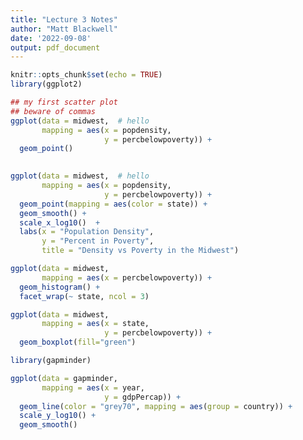 ```yaml
---
title: "Lecture 3 Notes"
author: "Matt Blackwell"
date: '2022-09-08'
output: pdf_document
---
```


```r
knitr::opts_chunk$set(echo = TRUE)
library(ggplot2)
```


```r

## my first scatter plot
## beware of commas
ggplot(data = midwest,  # hello 
       mapping = aes(x = popdensity,
                     y = percbelowpoverty)) + 
  geom_point()
  

```



```r
ggplot(data = midwest,  # hello 
       mapping = aes(x = popdensity,
                     y = percbelowpoverty)) + 
  geom_point(mapping = aes(color = state)) + 
  geom_smooth() +
  scale_x_log10()  +
  labs(x = "Population Density",
       y = "Percent in Poverty",
       title = "Density vs Poverty in the Midwest")
```



```r
ggplot(data = midwest,
       mapping = aes(x = percbelowpoverty)) + 
  geom_histogram() +
  facet_wrap(~ state, ncol = 3)
```

```r
ggplot(data = midwest, 
       mapping = aes(x = state,
                     y = percbelowpoverty)) + 
  geom_boxplot(fill="green")
```


```r
library(gapminder)
```


```r
ggplot(data = gapminder,
       mapping = aes(x = year,
                     y = gdpPercap)) +
  geom_line(color = "grey70", mapping = aes(group = country)) +
  scale_y_log10() +
  geom_smooth()
```

